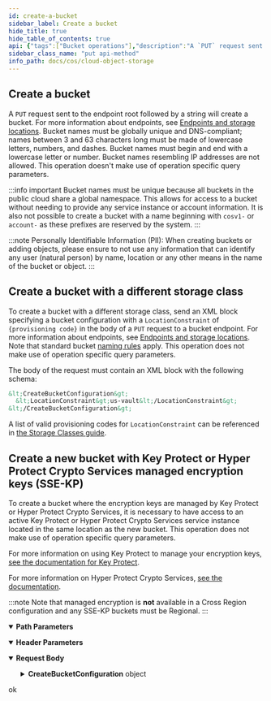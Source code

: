 ```yaml
---
id: create-a-bucket
sidebar_label: Create a bucket
hide_title: true
hide_table_of_contents: true
api: {"tags":["Bucket operations"],"description":"A `PUT` request sent to the endpoint root followed by a string will create a bucket.\nFor more information about endpoints, see [Endpoints and storage locations](https://cloud.ibm.com/docs/cloud-object-storage?topic=cloud-object-storage-endpoints#endpoints).\nBucket names must be globally unique and DNS-compliant; names between 3 and 63 characters long must be made of lowercase letters, numbers, and dashes.\nBucket names must begin and end with a lowercase letter or number.\nBucket names resembling IP addresses are not allowed.\nThis operation doesn't make use of operation specific query parameters.\n\n:::info important\nBucket names must be unique because all buckets in the public cloud share a global namespace.\nThis allows for access to a bucket without needing to provide any service instance or account information.\nIt is also not possible to create a bucket with a name beginning with `cosv1-` or `account-` as these prefixes are reserved by the system.\n:::\n\n:::note\nPersonally Identifiable Information (PII): When creating buckets or adding objects, please ensure to not use any information that can identify any user (natural person) by name, location or any other means in the name of the bucket or object.\n:::\n\n## Create a bucket with a different storage class\n\nTo create a bucket with a different storage class, send an XML block specifying a bucket configuration with a `LocationConstraint` of `{provisioning code}` in the body of a `PUT` request to a bucket endpoint.\nFor more information about endpoints, see [Endpoints and storage locations](https://cloud.ibm.com/docs/cloud-object-storage?topic=cloud-object-storage-endpoints#endpoints).\nNote that standard bucket [naming rules](https://cloud.ibm.com/docs/cloud-object-storage?topic=cloud-object-storage-compatibility-api-bucket-operations#compatibility-api-new-bucket) apply.\nThis operation does not make use of operation specific query parameters.\n\nThe body of the request must contain an XML block with the following schema:\n\n```xml\n<CreateBucketConfiguration>\n  <LocationConstraint>us-vault</LocationConstraint>\n</CreateBucketConfiguration>\n```\n\nA list of valid provisioning codes for `LocationConstraint` can be referenced in [the Storage Classes guide](https://cloud.ibm.com/docs/cloud-object-storage?topic=cloud-object-storage-classes#classes-locationconstraint).\n\n## Create a new bucket with Key Protect or Hyper Protect Crypto Services managed encryption keys (SSE-KP)\n\nTo create a bucket where the encryption keys are managed by Key Protect or Hyper Protect Crypto Services, it is necessary to have access to an active Key Protect or Hyper Protect Crypto Services service instance located in the same location as the new bucket.\nThis operation does not make use of operation specific query parameters.\n\nFor more information on using Key Protect to manage your encryption keys, [see the documentation for Key Protect](https://cloud.ibm.com/docs/key-protect?topic=key-protect-getting-started-tutorial).\n\nFor more information on Hyper Protect Crypto Services, [see the documentation](https://cloud.ibm.com/docs/hs-crypto?topic=hs-crypto-get-started).\n\n:::note\nNote that managed encryption is **not** available in a Cross Region configuration and any SSE-KP buckets must be Regional.\n:::","parameters":[{"name":"bucketName","in":"path","required":true,"schema":{"type":"string"}},{"name":"ibm-service-instance-id","in":"header","description":"This header references the service instance where the bucket will be created and to which data usage will be billed.","required":true,"schema":{"type":"string"}},{"name":"ibm-sse-kp-encryption-algorithm","in":"header","description":"This header is used to specify the algorithm and key size to use with the encryption key stored by using Key Protect. This value must be set to the string `AES256`.","required":false,"schema":{"type":"string"}},{"name":"ibm-sse-kp-customer-root-key-crn","in":"header","description":"This header is used to reference the specific root key used by Key Protect or Hyper Protect Crypto Services to encrypt this bucket. This value must be the full CRN of the root key.","required":false,"schema":{"type":"string"}}],"requestBody":{"content":{"text/plain":{"schema":{"type":"object","properties":{"CreateBucketConfiguration":{"type":"object"}}}}}},"responses":{"200":{"description":"ok"}},"method":"put","path":"/{bucketName}","servers":[{"url":"https://s3.{region}.cloud-object-storage.appdomain.cloud","variables":{"region":{"enum":["us","eu","ap","us-south","us-east","eu-gb","eu-de","au-syd","jp-tok","ams03","che01","hkg02","mex01","mil01","mon01","osl01","par01","sjc04","sao01","seo01","sng01","tor01"],"default":"us"}}}],"security":[{"BearerAuth":[]}],"securitySchemes":{"BearerAuth":{"type":"http","scheme":"bearer"},"BasicAuth":{"type":"http","scheme":"basic"}},"info":{"title":"Cloud Object Storage","version":"1.0.1"},"postman":{"name":"Create a bucket","description":{"content":"A `PUT` request sent to the endpoint root followed by a string will create a bucket.\nFor more information about endpoints, see [Endpoints and storage locations](https://cloud.ibm.com/docs/cloud-object-storage?topic=cloud-object-storage-endpoints#endpoints).\nBucket names must be globally unique and DNS-compliant; names between 3 and 63 characters long must be made of lowercase letters, numbers, and dashes.\nBucket names must begin and end with a lowercase letter or number.\nBucket names resembling IP addresses are not allowed.\nThis operation doesn't make use of operation specific query parameters.\n\n:::info important\nBucket names must be unique because all buckets in the public cloud share a global namespace.\nThis allows for access to a bucket without needing to provide any service instance or account information.\nIt is also not possible to create a bucket with a name beginning with `cosv1-` or `account-` as these prefixes are reserved by the system.\n:::\n\n:::note\nPersonally Identifiable Information (PII): When creating buckets or adding objects, please ensure to not use any information that can identify any user (natural person) by name, location or any other means in the name of the bucket or object.\n:::\n\n## Create a bucket with a different storage class\n\nTo create a bucket with a different storage class, send an XML block specifying a bucket configuration with a `LocationConstraint` of `{provisioning code}` in the body of a `PUT` request to a bucket endpoint.\nFor more information about endpoints, see [Endpoints and storage locations](https://cloud.ibm.com/docs/cloud-object-storage?topic=cloud-object-storage-endpoints#endpoints).\nNote that standard bucket [naming rules](https://cloud.ibm.com/docs/cloud-object-storage?topic=cloud-object-storage-compatibility-api-bucket-operations#compatibility-api-new-bucket) apply.\nThis operation does not make use of operation specific query parameters.\n\nThe body of the request must contain an XML block with the following schema:\n\n```xml\n<CreateBucketConfiguration>\n  <LocationConstraint>us-vault</LocationConstraint>\n</CreateBucketConfiguration>\n```\n\nA list of valid provisioning codes for `LocationConstraint` can be referenced in [the Storage Classes guide](https://cloud.ibm.com/docs/cloud-object-storage?topic=cloud-object-storage-classes#classes-locationconstraint).\n\n## Create a new bucket with Key Protect or Hyper Protect Crypto Services managed encryption keys (SSE-KP)\n\nTo create a bucket where the encryption keys are managed by Key Protect or Hyper Protect Crypto Services, it is necessary to have access to an active Key Protect or Hyper Protect Crypto Services service instance located in the same location as the new bucket.\nThis operation does not make use of operation specific query parameters.\n\nFor more information on using Key Protect to manage your encryption keys, [see the documentation for Key Protect](https://cloud.ibm.com/docs/key-protect?topic=key-protect-getting-started-tutorial).\n\nFor more information on Hyper Protect Crypto Services, [see the documentation](https://cloud.ibm.com/docs/hs-crypto?topic=hs-crypto-get-started).\n\n:::note\nNote that managed encryption is **not** available in a Cross Region configuration and any SSE-KP buckets must be Regional.\n:::","type":"text/plain"},"url":{"path":[":bucketName"],"host":["{{baseUrl}}"],"query":[],"variable":[{"disabled":false,"description":{"content":"(Required) ","type":"text/plain"},"type":"any","value":"","key":"bucketName"}]},"header":[{"disabled":false,"description":{"content":"(Required) This header references the service instance where the bucket will be created and to which data usage will be billed.","type":"text/plain"},"key":"ibm-service-instance-id","value":""},{"disabled":false,"description":{"content":"This header is used to specify the algorithm and key size to use with the encryption key stored by using Key Protect. This value must be set to the string `AES256`.","type":"text/plain"},"key":"ibm-sse-kp-encryption-algorithm","value":""},{"disabled":false,"description":{"content":"This header is used to reference the specific root key used by Key Protect or Hyper Protect Crypto Services to encrypt this bucket. This value must be the full CRN of the root key.","type":"text/plain"},"key":"ibm-sse-kp-customer-root-key-crn","value":""},{"key":"Content-Type","value":"text/plain"}],"method":"PUT","body":{"mode":"raw","raw":"\"\""}}}
sidebar_class_name: "put api-method"
info_path: docs/cos/cloud-object-storage
---
```



## Create a bucket



A `PUT` request sent to the endpoint root followed by a string will create a bucket.
For more information about endpoints, see [Endpoints and storage locations](https://cloud.ibm.com/docs/cloud-object-storage?topic=cloud-object-storage-endpoints#endpoints).
Bucket names must be globally unique and DNS-compliant; names between 3 and 63 characters long must be made of lowercase letters, numbers, and dashes.
Bucket names must begin and end with a lowercase letter or number.
Bucket names resembling IP addresses are not allowed.
This operation doesn&#39;t make use of operation specific query parameters.

:::info important
Bucket names must be unique because all buckets in the public cloud share a global namespace.
This allows for access to a bucket without needing to provide any service instance or account information.
It is also not possible to create a bucket with a name beginning with `cosv1-` or `account-` as these prefixes are reserved by the system.
:::

:::note
Personally Identifiable Information (PII): When creating buckets or adding objects, please ensure to not use any information that can identify any user (natural person) by name, location or any other means in the name of the bucket or object.
:::

## Create a bucket with a different storage class

To create a bucket with a different storage class, send an XML block specifying a bucket configuration with a `LocationConstraint` of `{provisioning code}` in the body of a `PUT` request to a bucket endpoint.
For more information about endpoints, see [Endpoints and storage locations](https://cloud.ibm.com/docs/cloud-object-storage?topic=cloud-object-storage-endpoints#endpoints).
Note that standard bucket [naming rules](https://cloud.ibm.com/docs/cloud-object-storage?topic=cloud-object-storage-compatibility-api-bucket-operations#compatibility-api-new-bucket) apply.
This operation does not make use of operation specific query parameters.

The body of the request must contain an XML block with the following schema:

```xml
&lt;CreateBucketConfiguration&gt;
  &lt;LocationConstraint&gt;us-vault&lt;/LocationConstraint&gt;
&lt;/CreateBucketConfiguration&gt;
```

A list of valid provisioning codes for `LocationConstraint` can be referenced in [the Storage Classes guide](https://cloud.ibm.com/docs/cloud-object-storage?topic=cloud-object-storage-classes#classes-locationconstraint).

## Create a new bucket with Key Protect or Hyper Protect Crypto Services managed encryption keys (SSE-KP)

To create a bucket where the encryption keys are managed by Key Protect or Hyper Protect Crypto Services, it is necessary to have access to an active Key Protect or Hyper Protect Crypto Services service instance located in the same location as the new bucket.
This operation does not make use of operation specific query parameters.

For more information on using Key Protect to manage your encryption keys, [see the documentation for Key Protect](https://cloud.ibm.com/docs/key-protect?topic=key-protect-getting-started-tutorial).

For more information on Hyper Protect Crypto Services, [see the documentation](https://cloud.ibm.com/docs/hs-crypto?topic=hs-crypto-get-started).

:::note
Note that managed encryption is **not** available in a Cross Region configuration and any SSE-KP buckets must be Regional.
:::

<details style={{"marginBottom":"1rem"}} data-collapsed={false} open={true}><summary style={{}}><strong>Path Parameters</strong></summary><div><ul><ParamsItem className={"paramsItem"} param={{"name":"bucketName","in":"path","required":true,"schema":{"type":"string"}}}></ParamsItem></ul></div></details><details style={{"marginBottom":"1rem"}} data-collapsed={false} open={true}><summary style={{}}><strong>Header Parameters</strong></summary><div><ul><ParamsItem className={"paramsItem"} param={{"name":"ibm-service-instance-id","in":"header","description":"This header references the service instance where the bucket will be created and to which data usage will be billed.","required":true,"schema":{"type":"string"}}}></ParamsItem><ParamsItem className={"paramsItem"} param={{"name":"ibm-sse-kp-encryption-algorithm","in":"header","description":"This header is used to specify the algorithm and key size to use with the encryption key stored by using Key Protect. This value must be set to the string `AES256`.","required":false,"schema":{"type":"string"}}}></ParamsItem><ParamsItem className={"paramsItem"} param={{"name":"ibm-sse-kp-customer-root-key-crn","in":"header","description":"This header is used to reference the specific root key used by Key Protect or Hyper Protect Crypto Services to encrypt this bucket. This value must be the full CRN of the root key.","required":false,"schema":{"type":"string"}}}></ParamsItem></ul></div></details><details style={{}} data-collapsed={false} open={true}><summary style={{"textAlign":"left"}}><strong>Request Body</strong></summary><div style={{"textAlign":"left","marginLeft":"1rem"}}></div><ul style={{"marginLeft":"1rem"}}><SchemaItem collapsible={true} className={"schemaItem"}><details style={{}}><summary style={{}}><strong>CreateBucketConfiguration</strong><span style={{"opacity":"0.6"}}> object</span></summary><div style={{"marginLeft":"1rem"}}></div></details></SchemaItem></ul></details><div><ApiTabs><TabItem label={"200"} value={"200"}><div>

ok

</div><div></div></TabItem></ApiTabs></div>
      